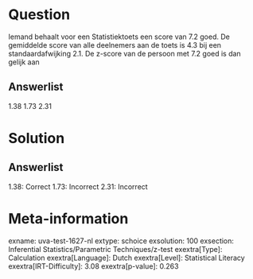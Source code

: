 Question
========

Iemand behaalt voor een Statistiektoets een score van 7.2 goed. De
gemiddelde score van alle deelnemers aan de toets is 4.3 bij een
standaardafwijking 2.1. De z-score van de persoon met 7.2 goed is dan
gelijk aan

Answerlist
----------

1.38
1.73
2.31

Solution
========

Answerlist
----------

1.38: Correct
1.73: Incorrect
2.31: Incorrect

Meta-information
================
exname: uva-test-1627-nl
extype: schoice
exsolution: 100
exsection: Inferential Statistics/Parametric Techniques/z-test
exextra[Type]: Calculation
exextra[Language]: Dutch
exextra[Level]: Statistical Literacy
exextra[IRT-Difficulty]: 3.08
exextra[p-value]: 0.263
